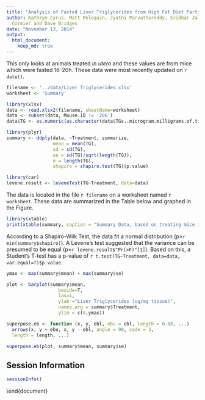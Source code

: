 ```yaml
---
title: "Analysis of Fasted Liver Triglycerides from High Fat Diet Particulate Treatment Study"
author: Kathryn Cyrus, Matt Peloquin, Jyothi Parvathareddy, Sridhar Jaligama, Stephania
  Cormier and Dave Bridges
date: "November 13, 2014"
output:
  html_document:
    keep_md: true
---
```


This only looks at animals treated *in utero* and these values are from mice which were fasted 16-20h.  These data were most recently updated on `r date()`.

```r
filename <- '../data/Liver Triglycerides.xlsx'
worksheet <- 'Summary'

library(xlsx)
data <- read.xlsx2(filename, sheetName=worksheet)
data <- subset(data, Mouse.ID != '206')
data$TG <- as.numeric(as.character(data$TGs..microgram.milligrams.of.tissue.))

library(plyr)
summary <- ddply(data, ~Treatment, summarize,
                 mean = mean(TG),
                 sd = sd(TG),
                 se = sd(TG)/sqrt(length(TG)),
                 n = length(TG),
                 shapiro = shapiro.test(TG)$p.value)

library(car)
levene.result <- leveneTest(TG~Treatment, data=data)
```

The data is located in the file `r filename` on a worksheet named `r worksheet`.  These data are summarized in the Table below and graphed in the Figure.  


```r
library(xtable)
print(xtable(summary, caption = "Summary Data, based on treating mice individually.  Triglycerides are in mmoles/mg of tissue", label="tab:summary-statistics"), include.rownames=F, type='html')
```

According to a Shapiro-Wilk Test, the data fit a normal distribution (p>`r min(summary$shapiro)`).  A Levene's test suggested that the variance can be presumed to be equal (p=`r levene.result$"Pr(>F)"[1]`).  Based on this, a Student's T-test has a p-value of `r t.test(TG~Treatment, data=data, var.equal=T)$p.value`.

```r
ymax <- max(summary$mean) + max(summary$se)

plot <- barplot(summary$mean,
                   beside=T,
                   las=1,
                   ylab ="Liver Triglycerides (ug/mg tissue)",
                   names.arg = summary$Treatment,
                   ylim = c(0,ymax))

superpose.eb <- function (x, y, ebl, ebu = ebl, length = 0.08, ...)
  arrows(x, y + ebu, x, y - ebl, angle = 90, code = 3,
  length = length, ...)

superpose.eb(plot, summary$mean, summary$se)
```

## Session Information
```r
sessionInfo()
```


\end{document}
